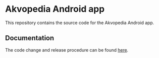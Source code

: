 = Akvopedia Android app =

This repository contains the source code for the Akvopedia Android app.

== Documentation ==

The code change and release procedure can be found [https://github.com/akvo/Akvopedia_App/wiki/Akvopedia-app-code-changing-and-release-process here].
